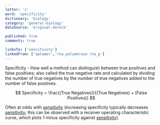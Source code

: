 ```yaml
---
letter: 's'
word: 'specificity'
dictionary: 'biology'
category: 'general-biology'
dataSource: 'original-dereck'

published: true
comments: true

linksTo: ['sensitivity']
linkedFrom: ['aptamer','rna_polymerase_rna_p']
---
```


<a id="specificity">Specificity</a> - How well a method can distinguish between true positives and false positives; also called the true negative rate and calculated by dividing the number of true negatives by the number of true negatives added to the number of false positives.

$$
    Specificity = \frac{(True Negatives)}{(True Negatives) + (False Positives)}
$$

Often at odds with [sensitivity](#sensitivity) (increasing specificity typically decreases [sensitivity](#sensitivity); this can be observed with a receiver operating characteristic curve, which plots 1 minus specificity against [sensitivity](#sensitivity)).